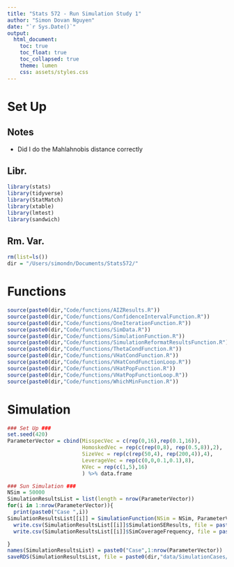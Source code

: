 ```yaml
---
title: "Stats 572 - Run Simulation Study 1"
author: "Simon Dovan Nguyen"
date: "`r Sys.Date()`"
output:
  html_document:
    toc: true
    toc_float: true
    toc_collapsed: true
    theme: lumen
    css: assets/styles.css
---
```


# Set Up
## Notes
- Did I do the Mahlahnobis distance correctly

## Libr.
```r
library(stats)
library(tidyverse)
library(StatMatch)
library(xtable)
library(lmtest)
library(sandwich)
```

## Rm. Var.
```r
rm(list=ls())
dir = "/Users/simondn/Documents/Stats572/"
```

# Functions
```r
source(paste0(dir,"Code/functions/AIZResults.R"))
source(paste0(dir,"Code/functions/ConfidenceIntervalFunction.R"))
source(paste0(dir,"Code/functions/OneIterationFunction.R"))
source(paste0(dir,"Code/functions/SimData.R"))
source(paste0(dir,"Code/functions/SimulationFunction.R"))
source(paste0(dir,"Code/functions/SimulationReformatResultsFunction.R"))
source(paste0(dir,"Code/functions/ThetaCondFunction.R"))
source(paste0(dir,"Code/functions/VHatCondFunction.R"))
source(paste0(dir,"Code/functions/VHatCondFunctionLoop.R"))
source(paste0(dir,"Code/functions/VHatPopFunction.R"))
source(paste0(dir,"Code/functions/VHatPopFunctionLoop.R"))
source(paste0(dir,"Code/functions/WhichMinFunction.R"))
```

# Simulation
```r
### Set Up ###
set.seed(420)
ParameterVector = cbind(MisspecVec = c(rep(0,16),rep(0.1,16)),                       # Delta: Misspecification Rate
                        HomoskedVec = rep(c(rep(0,8), rep(0.5,8)),2),                # Gamma: Heteroskedasticity Rate
                        SizeVec = rep(c(rep(50,4), rep(200,4)),4),                   # N: Observations
                        LeverageVec = rep(c(0,0,0.1,0.1),8),                         # rho: Mixture Leverage
                        KVec = rep(c(1,5),16)                                        # K: Parameters
                        ) %>% data.frame
```

```r
### Sun Simulation ###
NSim = 50000
SimulationResultsList = list(length = nrow(ParameterVector))
for(i in 1:nrow(ParameterVector)){
  print(paste0("Case ",i))
SimulationResultsList[[i]] = SimulationFunction(NSim = NSim, ParameterVector, i, Binary = FALSE)
  write.csv(SimulationResultsList[[i]]$SimulationSEResults, file = paste0(dir, "data/SimulationCases/Linear/StandardErrors/Case",i,".csv"))
  write.csv(SimulationResultsList[[i]]$SimCoverageFrequency, file = paste0(dir, "data/SimulationCases/Linear/Coverage/Case",i,".csv"))

}
names(SimulationResultsList) = paste0("Case",1:nrow(ParameterVector))
saveRDS(SimulationResultsList, file = paste0(dir,"data/SimulationCases/Linear/SimulationResults.rds"))
```





